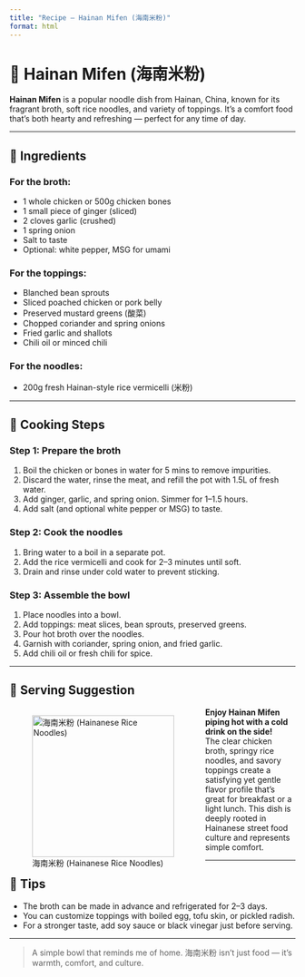 ```yaml
---
title: "Recipe – Hainan Mifen (海南米粉)"
format: html
---
```


# 🍜 Hainan Mifen (海南米粉)

**Hainan Mifen** is a popular noodle dish from Hainan, China, known for its fragrant broth, soft rice noodles, and variety of toppings. It’s a comfort food that’s both hearty and refreshing — perfect for any time of day.

---

## 🧾 Ingredients

### For the broth:
- 1 whole chicken or 500g chicken bones
- 1 small piece of ginger (sliced)
- 2 cloves garlic (crushed)
- 1 spring onion
- Salt to taste
- Optional: white pepper, MSG for umami

### For the toppings:
- Blanched bean sprouts
- Sliced poached chicken or pork belly
- Preserved mustard greens (酸菜)
- Chopped coriander and spring onions
- Fried garlic and shallots
- Chili oil or minced chili

### For the noodles:
- 200g fresh Hainan-style rice vermicelli (米粉)

---

## 🍳 Cooking Steps

### Step 1: Prepare the broth
1. Boil the chicken or bones in water for 5 mins to remove impurities.
2. Discard the water, rinse the meat, and refill the pot with 1.5L of fresh water.
3. Add ginger, garlic, and spring onion. Simmer for 1–1.5 hours.
4. Add salt (and optional white pepper or MSG) to taste.

### Step 2: Cook the noodles
1. Bring water to a boil in a separate pot.
2. Add the rice vermicelli and cook for 2–3 minutes until soft.
3. Drain and rinse under cold water to prevent sticking.

### Step 3: Assemble the bowl
1. Place noodles into a bowl.
2. Add toppings: meat slices, bean sprouts, preserved greens.
3. Pour hot broth over the noodles.
4. Garnish with coriander, spring onion, and fried garlic.
5. Add chili oil or fresh chili for spice.

---

## 📸 Serving Suggestion

::: {style="float:left; position: relative; top: 0px"}
![海南米粉 (Hainanese Rice Noodles)](hainanmifen.png){height="250px" style="margin-right: 15px; align: left"}
:::

**Enjoy Hainan Mifen piping hot with a cold drink on the side!**  
The clear chicken broth, springy rice noodles, and savory toppings create a satisfying yet gentle flavor profile that’s great for breakfast or a light lunch. This dish is deeply rooted in Hainanese street food culture and represents simple comfort.


---

## 📝 Tips

- The broth can be made in advance and refrigerated for 2–3 days.
- You can customize toppings with boiled egg, tofu skin, or pickled radish.
- For a stronger taste, add soy sauce or black vinegar just before serving.

---

> A simple bowl that reminds me of home. 海南米粉 isn't just food — it's warmth, comfort, and culture.
